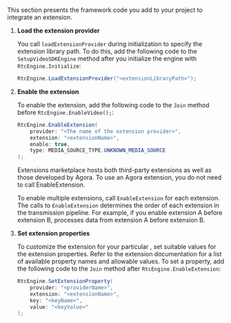 <PlatformWrapper platform="unity">

This section presents the framework code you add to your <Vpl k="NAME" /> project to integrate an extension.

1.  **Load the extension provider**

    You call `loadExtensionProvider` during <Vg k="ENGINE" /> initialization to specify the extension library path. To do this, add the following code to the `SetupVideoSDKEngine` method after you initialize the engine with `RtcEngine.Initialize`:

    ```csharp
    RtcEngine.LoadExtensionProvider("<extensionLibraryPath>");
    ```

1.  **Enable the extension**

    To enable the extension, add the following code to the `Join` method before `RtcEngine.EnableVideo();`:

    ```csharp
    RtcEngine.EnableExtension(
        provider: "<The name of the extension provider>",
        extension: "<extensionName>",
        enable: true,
        type: MEDIA_SOURCE_TYPE.UNKNOWN_MEDIA_SOURCE
    );
    ```

    <div class="alert note">Extensions marketplace hosts both third-party extensions as well as those developed by Agora. To use an Agora extension, you do not need to call EnableExtension.</div>

    To enable multiple extensions, call `EnableExtension` for each extension. The calls to `EnableExtension` determines the order of each extension in the transmission pipeline. For example, if you enable extension A before extension B, <Vg k="VSDK" /> processes data from extension A before extension B.

1. **Set extension properties**

    To customize the extension for your particular <Vpl k="CLIENT" />, set suitable values for the extension properties. Refer to the extension documentation for a list of available property names and allowable values. To set a property, add the following code to the `Join` method after `RtcEngine.EnableExtension`:

    ```csharp
    RtcEngine.SetExtensionProperty(
        provider: "<providerName>",
        extension: "<extensionName>",
        key: "<keyName>",
        value: "<keyValue>"
    );
    ```

</PlatformWrapper>
